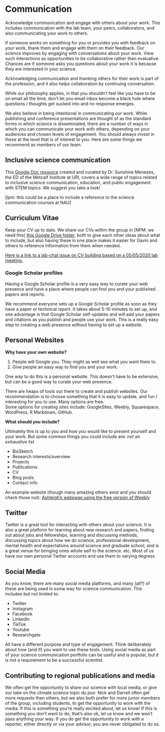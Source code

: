# Communication {#communication}

Acknowledge communication and engage with others about your work. This includes communication with the lab team, your peers, collaborators, and also communicating your work to others.

If someone works on something for you or provides you with feedback on your work, thank them and engage with them on their feedback. Our science improves by engaging with conversations about your work. View such interactions as opportunities to be collaborative rather than evaluative. Chances are if someone asks you questions about your work it is because they are interested in your science.   

Acknowledging communication and thanking others for their work is part of the profession, and it also helps collaboration by continuing conversation.  

While our philosophy applies, in that you shouldn't feel like you have to be on email all the time, don't let you email inbox become a black hole where questions / thoughts  get sucked into and no response emerges.  

We also believe in being intentional in communicating our work. While publishing and conference presentations are thought of as the standard forms in which science is disseminated, there are a number of ways in which you can communicate your work with others, depending on your audiences and chosen levels of engagement. You should always invest in these at the level that is of interest to you. Here are some things we recommend as members of our team.  

## Inclusive science communication

This [Google Doc resource](https://docs.google.com/document/d/1g7uXZzsC1QBCZWz4cRsERyzf6CrLKVXyLM_MTqvxK4A/edit?amp;urp=gmail_link) created and curated by Dr. Sunshine Menezes, the ED of the Metcalf Institute at URI, covers a wide range of topics related to inclusive science communication, education, and public engagement with STEM topics. We suggest you take a look!

[lpm: this could be a place to include a reference to the science communication courses at NAU]

## Curriculum Vitae

Keep your CV up to date. We share our CVs within the group in [NPM: we need this] [this Google Drive folder](https://drive.google.com/drive/folders/1_VDBjhUkH4Tx4IeUTPKsmQueFKEhQi4f), both to give each other ideas about what to include, but also having these in one place makes it easier for Gavin and others to reference information from them when needed.  

[Here is a link to a lab-chat issue on CV building based on a 05/05/2020 lab meeting.](https://github.com/thefaylab/lab-chat/issues/10)


### Google Scholar profiles

Having a Google Scholar profile is a very easy way to curate your web presence and have a place where people can find you and your published papers and reports.  

We recommend everyone sets up a Google Scholar profile as soon as they have a paper or technical report. It takes about 5-10 minutes to set up, and one advantage is that Google Scholar self-updates and will add your papers and citations as you publish and people use your work. This is a really easy step to creating a web presence without having to set up a website.


## Personal Websites

**Why have your own website?**

1. People will Google you. They might as well see what you want them to.
2. Give people an easy way to find you and your work.

One way to do this is a personal website. This doesn't have to be extensive, but can be a good way to curate your web presence.  

There are heaps of tools out there to create and publish websites. Our recommendation is to choose something that it is easy to update, and fun / interesting for you to use. Many options are free.  
Some options for creating sites include: GoogleSites, Weebly, Squarespace, WordPress, R Markdown, GitHub.  

**What should you include?**

Ultimately this is up to you and how you would like to present yourself and your work. But some common things you could include are:
*not an exhaustive list*

- BioSketch
- Research interests/overview
- Projects
- Publications
- CV
- Blog posts
- Contact info

An example website (though many amazing others exist and you should check those out): [Ashleigh’s webpage using the free version of Weebly](https://ashleighnovak.weebly.com/)

## Twitter

Twitter is a great tool for interacting with others about your science. It is also a great platform for learning about new research and papers, finding out about jobs and fellowships, learning and discussing methods, discussing topics about how we do science, professional development, mental health and expectations around science and graduate school, and is a great venue for bringing ones whole self to the science. etc. Most of us have our own personal Twitter accounts and use them to varying degress. 

## Social Media

As you know, there are many social media platforms, and many (all?) of these are being used in some way for science communication. This includes but not limited to: 

- Twitter
- Instagram
- Facebook
- LinkedIn
- TikTok
- Youtube
- Researchgate

All have a different purpose and type of engagement. Think deliberately about how (and if) you want to use these tools. Using social media as part of your science communication portfolio can be useful and is popular, but it is not a requirement to be a successful scientist.  

## Contributing to regional publications and media  

We often get the opportunity to share our science with local media, or give our take on the climate science topic du jour. Nick and Darrell often get more requests than others, but we also both prefer for more junior members of the group, including students, to get the opportunity to work with the media. If this is something you're really excited about, let us know! If this is something you don't want to do, that's also ok, let us know and we won't pass anything your way. If you do get the opportunity to work with a reporter, either directly or via your advisor, you are never obligated to do so. 
